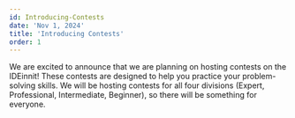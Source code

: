 ```yaml
---
id: Introducing-Contests
date: 'Nov 1, 2024'
title: 'Introducing Contests'
order: 1
---
```


We are excited to announce that we are planning on hosting contests on the IDEinnit! These contests are designed to help you practice your problem-solving skills. We will be hosting contests for all four divisions (Expert, Professional, Intermediate, Beginner), so there will be something for everyone.